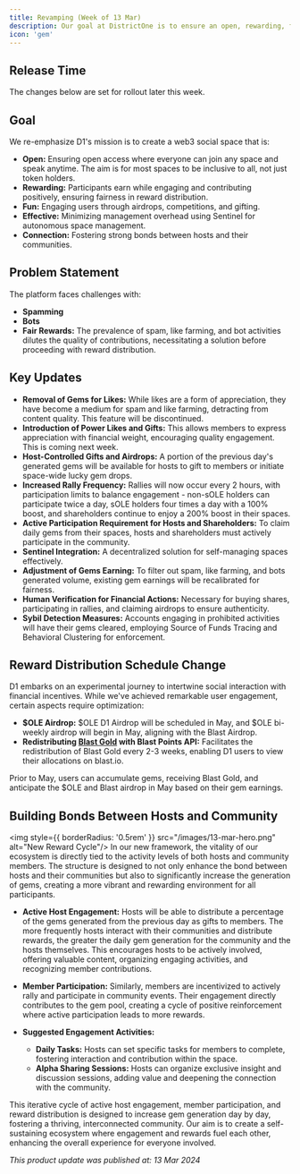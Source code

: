 ```yaml
---
title: Revamping (Week of 13 Mar)
description: Our goal at DistrictOne is to ensure an open, rewarding, fun, and effective environment. We tackle spam and bots head-on, paving the way for genuine community interactions.
icon: 'gem'
---
```


## Release Time
The changes below are set for rollout later this week.

## Goal
We re-emphasize D1's mission is to create a web3 social space that is:
- **Open:** Ensuring open access where everyone can join any space and speak anytime. The aim is for most spaces to be inclusive to all, not just token holders.
- **Rewarding:** Participants earn while engaging and contributing positively, ensuring fairness in reward distribution.
- **Fun:** Engaging users through airdrops, competitions, and gifting.
- **Effective:** Minimizing management overhead using Sentinel for autonomous space management.
- **Connection:** Fostering strong bonds between hosts and their communities.

## Problem Statement
The platform faces challenges with:
- **Spamming**
- **Bots**
- **Fair Rewards:** The prevalence of spam, like farming, and bot activities dilutes the quality of contributions, necessitating a solution before proceeding with reward distribution.

## Key Updates
- **Removal of Gems for Likes:** While likes are a form of appreciation, they have become a medium for spam and like farming, detracting from content quality. This feature will be discontinued.
- **Introduction of Power Likes and Gifts:** This allows members to express appreciation with financial weight, encouraging quality engagement. This is coming next week.
- **Host-Controlled Gifts and Airdrops:** A portion of the previous day's generated gems will be available for hosts to gift to members or initiate space-wide lucky gem drops.
- **Increased Rally Frequency:** Rallies will now occur every 2 hours, with participation limits to balance engagement - non-sOLE holders can participate twice a day, sOLE holders four times a day with a 100% boost, and shareholders continue to enjoy a 200% boost in their spaces.
- **Active Participation Requirement for Hosts and Shareholders:** To claim daily gems from their spaces, hosts and shareholders must actively participate in the community.
- **Sentinel Integration:** A decentralized solution for self-managing spaces effectively.
- **Adjustment of Gems Earning:** To filter out spam, like farming, and bots generated volume, existing gem earnings will be recalibrated for fairness.
- **Human Verification for Financial Actions:** Necessary for buying shares, participating in rallies, and claiming airdrops to ensure authenticity.
- **Sybil Detection Measures:** Accounts engaging in prohibited activities will have their gems cleared, employing Source of Funds Tracing and Behavioral Clustering for enforcement.

## Reward Distribution Schedule Change
D1 embarks on an experimental journey to intertwine social interaction with financial incentives. While we've achieved remarkable user engagement, certain aspects require optimization:
- **$OLE Airdrop:** $OLE D1 Airdrop will be scheduled in May, and $OLE bi-weekly airdrop will begin in May, aligning with the Blast Airdrop.
- **Redistributing [Blast Gold](https://docs.blast.io/airdrop/developers#blast-gold) with Blast Points API:** Facilitates the redistribution of Blast Gold every 2-3 weeks, enabling D1 users to view their allocations on blast.io.

Prior to May, users can accumulate gems, receiving Blast Gold, and anticipate the $OLE and Blast airdrop in May based on their gem earnings.

## Building Bonds Between Hosts and Community
<img style={{ borderRadius: '0.5rem' }} src="/images/13-mar-hero.png" alt="New Reward Cycle"/>
In our new framework, the vitality of our ecosystem is directly tied to the activity levels of both hosts and community members. The structure is designed to not only enhance the bond between hosts and their communities but also to significantly increase the generation of gems, creating a more vibrant and rewarding environment for all participants.

- **Active Host Engagement:** Hosts will be able to distribute a percentage of the gems generated from the previous day as gifts to members. The more frequently hosts interact with their communities and distribute rewards, the greater the daily gem generation for the community and the hosts themselves. This encourages hosts to be actively involved, offering valuable content, organizing engaging activities, and recognizing member contributions.
- **Member Participation:** Similarly, members are incentivized to actively rally and participate in community events. Their engagement directly contributes to the gem pool, creating a cycle of positive reinforcement where active participation leads to more rewards.

- **Suggested Engagement Activities:**
  - **Daily Tasks:** Hosts can set specific tasks for members to complete, fostering interaction and contribution within the space.
  - **Alpha Sharing Sessions:** Hosts can organize exclusive insight and discussion sessions, adding value and deepening the connection with the community.

This iterative cycle of active host engagement, member participation, and reward distribution is designed to increase gem generation day by day, fostering a thriving, interconnected community. Our aim is to create a self-sustaining ecosystem where engagement and rewards fuel each other, enhancing the overall experience for everyone involved.


*This product update was published at: 13 Mar 2024*